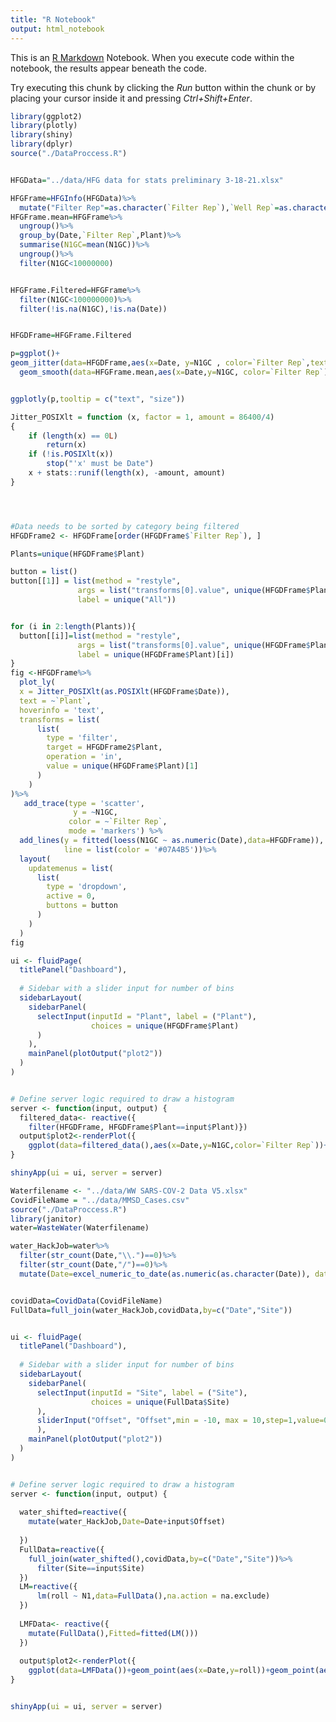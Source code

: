 ```yaml
---
title: "R Notebook"
output: html_notebook
---
```


This is an [R Markdown](http://rmarkdown.rstudio.com) Notebook. When you execute code within the notebook, the results appear beneath the code. 

Try executing this chunk by clicking the *Run* button within the chunk or by placing your cursor inside it and pressing *Ctrl+Shift+Enter*. 

```r
library(ggplot2)
library(plotly)
library(shiny)
library(dplyr)
source("./DataProccess.R")


HFGData="../data/HFG data for stats preliminary 3-18-21.xlsx"

HFGFrame=HFGInfo(HFGData)%>%
  mutate("Filter Rep"=as.character(`Filter Rep`),`Well Rep`=as.character(`Well Rep`))
HFGFrame.mean=HFGFrame%>%
  ungroup()%>%
  group_by(Date,`Filter Rep`,Plant)%>%
  summarise(N1GC=mean(N1GC))%>%
  ungroup()%>%
  filter(N1GC<10000000)


HFGFrame.Filtered=HFGFrame%>%
  filter(N1GC<100000000)%>%
  filter(!is.na(N1GC),!is.na(Date))


HFGDFrame=HFGFrame.Filtered

p=ggplot()+
geom_jitter(data=HFGDFrame,aes(x=Date, y=N1GC , color=`Filter Rep`,text=Plant),size=1, position = position_jitter(width = .1, height = 0))+
  geom_smooth(data=HFGFrame.mean,aes(x=Date,y=N1GC, color=`Filter Rep`),se=F)


ggplotly(p,tooltip = c("text", "size"))
```


```r
Jitter_POSIXlt = function (x, factor = 1, amount = 86400/4) 
{
    if (length(x) == 0L) 
        return(x)
    if (!is.POSIXlt(x)) 
        stop("'x' must be Date")
    x + stats::runif(length(x), -amount, amount)
}




#Data needs to be sorted by category being filtered
HFGDFrame2 <- HFGDFrame[order(HFGDFrame$`Filter Rep`), ]

Plants=unique(HFGDFrame$Plant)

button = list()
button[[1]] = list(method = "restyle",
               args = list("transforms[0].value", unique(HFGDFrame$Plant)),
               label = unique("All"))


for (i in 2:length(Plants)){
  button[[i]]=list(method = "restyle",
               args = list("transforms[0].value", unique(HFGDFrame$Plant)[i]),
               label = unique(HFGDFrame$Plant)[i])
}
fig <-HFGDFrame%>%
  plot_ly(
  x = Jitter_POSIXlt(as.POSIXlt(HFGDFrame$Date)),
  text = ~`Plant`,
  hoverinfo = 'text',
  transforms = list(
      list(
        type = 'filter',
        target = HFGDFrame2$Plant,
        operation = 'in',
        value = unique(HFGDFrame$Plant)[1]
      )
    )
)%>%
   add_trace(type = 'scatter',
              y = ~N1GC,
             color = ~`Filter Rep`,
             mode = 'markers') %>%
  add_lines(y = fitted(loess(N1GC ~ as.numeric(Date),data=HFGDFrame)),
            line = list(color = '#07A4B5'))%>%
  layout(
    updatemenus = list(
      list(
        type = 'dropdown',
        active = 0,
        buttons = button
      )
    )
  )
fig

```

```r
ui <- fluidPage(
  titlePanel("Dashboard"),
  
  # Sidebar with a slider input for number of bins 
  sidebarLayout(
    sidebarPanel(
      selectInput(inputId = "Plant", label = ("Plant"),
                  choices = unique(HFGDFrame$Plant)
      )
    ),
    mainPanel(plotOutput("plot2"))
  )
)


# Define server logic required to draw a histogram
server <- function(input, output) {
  filtered_data<- reactive({
    filter(HFGDFrame, HFGDFrame$Plant==input$Plant)})
  output$plot2<-renderPlot({
    ggplot(data=filtered_data(),aes(x=Date,y=N1GC,color=`Filter Rep`))+geom_point()+geom_smooth(se=F)},height = 400,width = 600)
}

shinyApp(ui = ui, server = server)
```
```r
Waterfilename <- "../data/WW SARS-COV-2 Data V5.xlsx"
CovidFileName = "../data/MMSD_Cases.csv"
source("./DataProccess.R")
library(janitor)
water=WasteWater(Waterfilename)

water_HackJob=water%>%
  filter(str_count(Date,"\\.")==0)%>%
  filter(str_count(Date,"/")==0)%>%
  mutate(Date=excel_numeric_to_date(as.numeric(as.character(Date)), date_system = "modern") )


covidData=CovidData(CovidFileName)
FullData=full_join(water_HackJob,covidData,by=c("Date","Site"))


ui <- fluidPage(
  titlePanel("Dashboard"),
  
  # Sidebar with a slider input for number of bins 
  sidebarLayout(
    sidebarPanel(
      selectInput(inputId = "Site", label = ("Site"),
                  choices = unique(FullData$Site)
      ),
      sliderInput("Offset", "Offset",min = -10, max = 10,step=1,value=0)
      ),
    mainPanel(plotOutput("plot2"))
  )
)


# Define server logic required to draw a histogram
server <- function(input, output) {
  
  water_shifted=reactive({
    mutate(water_HackJob,Date=Date+input$Offset)
    
  })
  FullData=reactive({
    full_join(water_shifted(),covidData,by=c("Date","Site"))%>%
      filter(Site==input$Site)
  })
  LM=reactive({
      lm(roll ~ N1,data=FullData(),na.action = na.exclude)
  })
  
  LMFData<- reactive({
    mutate(FullData(),Fitted=fitted(LM()))
  })
  
  output$plot2<-renderPlot({
    ggplot(data=LMFData())+geom_point(aes(x=Date,y=roll))+geom_point(aes(x=Date,y=Fitted),color="red")},height = 400,width = 600)
}


shinyApp(ui = ui, server = server)
```


